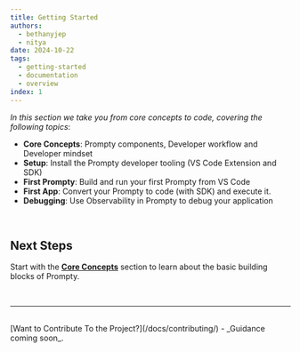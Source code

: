 ```yaml
---
title: Getting Started
authors:
  - bethanyjep
  - nitya
date: 2024-10-22
tags:
  - getting-started
  - documentation
  - overview
index: 1
---
```


_In this section we take you from core concepts to code, covering the following topics_:

- **Core Concepts**: Prompty components, Developer workflow and Developer mindset
- **Setup**: Install the Prompty developer tooling (VS Code Extension and SDK)
- **First Prompty**: Build and run your first Prompty from VS Code
- **First App**: Convert your Prompty to code (with SDK) and execute it.
- **Debugging**: Use Observability in Prompty to debug your application

<br/>


## Next Steps

Start with the **[Core Concepts](/docs/getting-started/concepts)** section to learn about the basic building blocks of Prompty.

<br/>

---

<br/>
[Want to Contribute To the Project?](/docs/contributing/) - _Guidance coming soon_.

